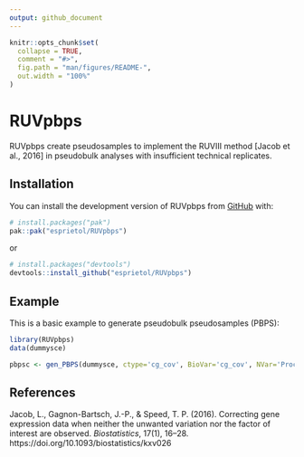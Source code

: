 ```yaml
---
output: github_document
---
```


<!-- README.md is generated from README.Rmd. Please edit that file -->

```r
knitr::opts_chunk$set(
  collapse = TRUE,
  comment = "#>",
  fig.path = "man/figures/README-",
  out.width = "100%"
)
```

# RUVpbps

<!-- badges: start -->
<!-- badges: end -->

RUVpbps create pseudosamples to implement the RUVIII method [Jacob et al., 2016] in pseudobulk analyses with insufficient technical replicates.

## Installation

You can install the development version of RUVpbps from [GitHub](https://github.com/) with:

``` r
# install.packages("pak")
pak::pak("esprietol/RUVpbps")

```
or

``` r
# install.packages("devtools")
devtools::install_github("esprietol/RUVpbps")

```



## Example

This is a basic example to generate pseudobulk pseudosamples (PBPS):

```r
library(RUVpbps)
data(dummysce)

pbpsc <- gen_PBPS(dummysce, ctype='cg_cov', BioVar='cg_cov', NVar='Processing_Cohort', id_pb = 'sample_cell', id_sub = 'ind_cov', cell_id = 'cell_id', n = 1 )

```

## References

Jacob, L., Gagnon-Bartsch, J.-P., & Speed, T. P. (2016). Correcting gene expression data when neither the unwanted variation nor the factor of interest are observed. *Biostatistics*, 17(1), 16–28. https://doi.org/10.1093/biostatistics/kxv026
